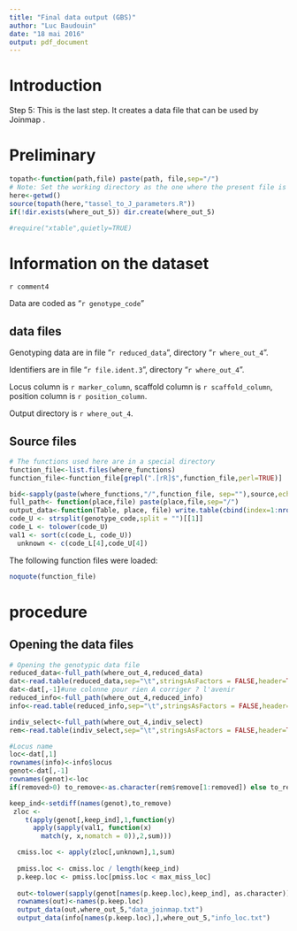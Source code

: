 ---
title: "Final data output (GBS)"
author: "Luc Baudouin"
date: "18 mai 2016"
output: pdf_document
---

# Introduction
Step 5: This is the last step. It creates a data file that can be used by Joinmap .


# Preliminary

```{r get_parameters,echo=FALSE}
topath<-function(path,file) paste(path, file,sep="/")
# Note: Set the working directory as the one where the present file is located. 
here<-getwd()
source(topath(here,"tassel_to_J_parameters.R"))
if(!dir.exists(where_out_5)) dir.create(where_out_5)

#require("xtable",quietly=TRUE)
```

# Information on the dataset

`r comment4`

Data are coded as "`r genotype_code`"

## data files

Genotyping data are in file "`r reduced_data`",  directory "`r where_out_4 `".

Identifiers are in file "`r file.ident.3`",  directory "`r where_out_4 `".

Locus column is `r marker_column`, scaffold column is `r scaffold_column`, position column is `r position_column`.

Output directory is `r where_out_4`.

## Source files
```{r functions,echo=FALSE}

# The functions used here are in a special directory
function_file<-list.files(where_functions)
function_file<-function_file[grepl(".[rR]$",function_file,perl=TRUE)]

bid<-sapply(paste(where_functions,"/",function_file, sep=""),source,echo=FALSE,verbose=FALSE)
full_path<- function(place,file) paste(place,file,sep="/")
output_data<-function(Table, place, file) write.table(cbind(index=1:nrow(Table),loc=rownames(Table),Table),full_path(place,file),sep="\t",row.names=FALSE,quote=FALSE)
code_U <- strsplit(genotype_code,split = "")[[1]]
code_L <- tolower(code_U)
val1 <- sort(c(code_L, code_U))
  unknown <- c(code_L[4],code_U[4])
```

The following function files were loaded:

```{r load_function,echo=FALSE}
noquote(function_file)
```

# procedure

## Opening the data files

```{r, open_files,echo=FALSE}
# Opening the genotypic data file
reduced_data<-full_path(where_out_4,reduced_data)
dat<-read.table(reduced_data,sep="\t",stringsAsFactors = FALSE,header=TRUE)
dat<-dat[,-1]#une colonne pour rien A corriger ? l'avenir
reduced_info<-full_path(where_out_4,reduced_info)
info<-read.table(reduced_info,sep="\t",stringsAsFactors = FALSE,header=TRUE)

indiv_select<-full_path(where_out_4,indiv_select)
rem<-read.table(indiv_select,sep="\t",stringsAsFactors = FALSE,header=TRUE)

#Locus name
loc<-dat[,1]
rownames(info)<-info$locus
genot<-dat[,-1]
rownames(genot)<-loc
if(removed>0) to_remove<-as.character(rem$remove[1:removed]) else to_remove<-NULL

keep_ind<-setdiff(names(genot),to_remove)
 zloc <-
    t(apply(genot[,keep_ind],1,function(y)
      apply(sapply(val1, function(x)
        match(y, x,nomatch = 0)),2,sum)))

  cmiss.loc <- apply(zloc[,unknown],1,sum)
 
  pmiss.loc <- cmiss.loc / length(keep_ind)
  p.keep.loc <- pmiss.loc[pmiss.loc < max_miss_loc]
  
  out<-tolower(sapply(genot[names(p.keep.loc),keep_ind], as.character))
  rownames(out)<-names(p.keep.loc)
  output_data(out,where_out_5,"data_joinmap.txt")
  output_data(info[names(p.keep.loc),],where_out_5,"info_loc.txt")

```
